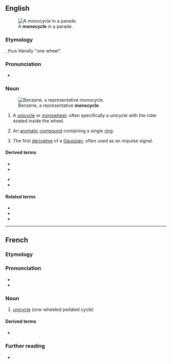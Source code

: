 ==English==
[[Image:Monowheel.jpg|thumb|A '''monocycle''' in a parade.]]

===Etymology===
{{prefix|en|mono|cycle}}, thus literally "one wheel".

===Pronunciation===
* {{a|US}} {{IPA|en|/ˈmɑnoʊˌsaɪkəl/}}

===Noun===
{{en-noun}}
[[Image:Benzene-2D-flat.png|thumb|Benzene, a representative '''monocycle'''.]]

# A [[unicycle]] or [[monowheel]]; often specifically a unicycle with the rider seated inside the wheel.
# {{lb|en|organic chemistry}} An [[aromatic]] [[compound]] containing a single [[ring]].
# {{lb|en|communication}} The first [[derivative]] of a [[Gaussian]], often used as an impulse signal.

====Derived terms====
{{der-top}}
* {{l|en|monocyclic}}
* {{l|en|monocyclical}}
{{der-mid}}
* {{l|en|monocyclicity}}
* {{l|en|monocyclist}}
{{der-bottom}}

====Related terms====
* {{l|en|bicycle}}
* {{l|en|tricycle}}
* {{l|en|tetracycle}}

----

==French==

===Etymology===
{{af|fr|mono-|cycle}}

===Pronunciation===
* {{fr-IPA}}
* {{audio|fr|LL-Q150 (fra)-LoquaxFR-monocycle.wav|Audio}}

===Noun===
{{fr-noun|m}}

# [[unicycle]] (one-wheeled pedaled cycle)

====Derived terms====
* {{l|fr|monocycliste}}

===Further reading===
* {{R:TLFi}}

{{C|fr|Vehicles}}